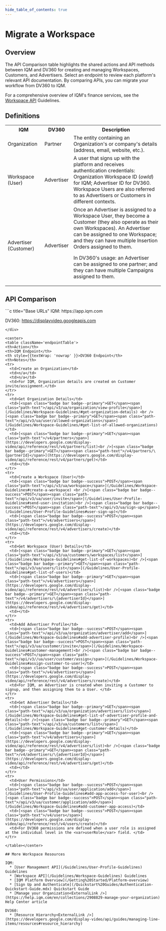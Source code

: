 ```yaml
---
hide_table_of_contents: true
---
```



# Migrate a Workspace

## Overview 

The API Comparison table highlights the shared actions and API methods between IQM and DV360 for creating and managing Workspaces, Customers, and Advertisers. Select an endpoint to review each platform's relevant API documentation. By comparing APIs, you can migrate your workflow from DV360 to IQM.

For a comprehensive overview of IQM's finance services, see the [Workspace API](/Guidelines/Workspace-Guidelines) Guidelines.

## Definitions

<center>
<table className='platformTable'>
<th>IQM</th>
<th>DV360</th>
<th>Description</th>
<tr>
  <td>Organization</td>
  <td>Partner</td>
  <td>The entity containing an Organization's or company's details (address, email, website, etc.).</td>
</tr>
<tr>
  <td>Workspace (User)</td>
  <td>Advertiser</td>
  <td>A user that signs up with the platform and receives authentication credentials: Organization Workspace ID (<var>owId</var>) for IQM; Advertiser ID for DV360. Workspace Users are also referred to as Advertisers or Customers in different contexts.</td>
</tr>
<tr>
  <td>Advertiser (Customer)</td>
  <td>Advertiser</td>
  <td>Once an Advertiser is assigned to a Workspace User, they become a Customer (they also operate as their own Workspaces). An Advertiser can be assigned to one Workspace; and they can have multiple Insertion Orders assigned to them. <p />In DV360's usage: an Advertiser can be assigned to one partner; and they can have multiple Campaigns assigned to them.</td>
</tr>
</table></center>

## API Comparison

<div class="smallTable">
```c title="Base URLs"
  IQM: https://app.iqm.com
  
  DV360: https://displayvideo.googleapis.com
```  
</div>

<center>
<table className='endpointTable'>
<th>Action</th>
<th>IQM Endpoint</th>
<th style={{textWrap: 'nowrap' }}>DV360 Endpoint</th>
<th>Notes</th>
<tr>
  <td>Create an Organization</td>
  <td>n/a</td>
  <td>n/a</td>
  <td>For IQM, Organization details are created on Customer invite/assignment.</td>
</tr>
<tr>
  <td>Get Organization Details</td>
  <td>[<span class="badge bar badge--primary">GET</span><span class="path-text">/api/v3/ua/organization/view-profile</span>](/Guidelines/Workspace-Guidelines/#get-organization-details) <br />[<span class="badge bar badge--primary">GET</span><span class="path-text">/api/v3/ua/user/allowed-organizations</span>](/Guidelines/Workspace-Guidelines/#get-list-of-allowed-organizations)</td>
  <td>[<span class="badge bar badge--primary">GET</span><span class="path-text">/v4/partners</span>](https://developers.google.com/display-video/api/reference/rest/v4/partners/list)<br />[<span class="badge bar badge--primary">GET</span><span class="path-text">/v4/partners/\{partnerId}</span>](https://developers.google.com/display-video/api/reference/rest/v4/partners/get)</td>
  <td></td>
</tr>
<tr>
  <td>Create a Workspace (User)</td>
  <td>[<span class="badge bar badge--success">POST</span><span class="path-text">/api/v3/ua/workspace</span>](/Guidelines/Workspace-Guidelines#create-a-workspace) <br />[<span class="badge bar badge--success">POST</span><span class="path-text">/api/v3/ua/user/invite</span>](/Guidelines/User-Profile-Guidelines#send-user-invitation)<br />[<span class="badge bar badge--success">POST</span><span class="path-text">/api/v3/ua/sign-up</span>](/Guidelines/User-Profile-Guidelines#user-sign-up)</td>
  <td>[<span class="badge bar badge--success">POST</span><span class="path-text">/v4/advertisers</span>](https://developers.google.com/display-video/api/reference/rest/v4/advertisers/create)</td>
  <td></td>
</tr>
<tr>
  <td>Get Workspace (User) Details</td>
  <td>[<span class="badge bar badge--primary">GET</span><span class="path-text">/api/v3/ua/customers/workspaces/list</span>](/Guidelines/Workspace-Guidelines#get-list-of-workspaces)<br />[<span class="badge bar badge--primary">GET</span><span class="path-text">/api/v3/ua/users/list</span>](/Guidelines/User-Profile-Guidelines#get-list-of-users)</td>
  <td>[<span class="badge bar badge--primary">GET</span><span class="path-text">/v4/advertisers</span>](https://developers.google.com/display-video/api/reference/rest/v4/advertisers/list)<br />[<span class="badge bar badge--primary">GET</span><span class="path-text">/v4/advertisers/\{advertiserId}</span>](https://developers.google.com/display-video/api/reference/rest/v4/advertisers/get)</td>
  <td></td>
</tr>
<tr>
  <td>Add Advertiser Profile</td>
  <td>[<span class="badge bar badge--success">POST</span><span class="path-text">/api/v3/ua/organization/advertiser/add</span>](/Guidelines/Workspace-Guidelines#add-advertiser-profile)<br />[<span class="badge bar badge--success">POST</span><span class="path-text">/api/v3/ua/customer/invite</span>](/Guidelines/Workspace-Guidelines#customer-management)<br />[<span class="badge bar badge--success">POST</span><span class="path-text">/api/v3//ua/user/customer/assign</span>](/Guidelines/Workspace-Guidelines#assign-customer-to-user)</td>
  <td>[<span class="badge bar badge--success">POST</span><span class="path-text">/v4/advertisers</span>](https://developers.google.com/display-video/api/reference/rest/v4/advertisers/create)</td>
  <td>For IQM, an Advertiser is created when inviting a Customer to signup, and then assigning them to a User. </td>
</tr>
<tr>
  <td>Get Advertiser Details</td>
  <td>[<span class="badge bar badge--primary">GET</span><span class="path-text">/api/v3/ua/organization/advertisers/list</span>](/Guidelines/Workspace-Guidelines#get-list-of-advertiser-profile-and-details)<br />[<span class="badge bar badge--primary">GET</span><span class="path-text">/api/v3/ua/customers/list</span>](/Guidelines/Workspace-Guidelines#get-customer-details)</td>
  <td>[<span class="badge bar badge--primary">GET</span><span class="path-text">/v4/advertisers</span>](https://developers.google.com/display-video/api/reference/rest/v4/advertisers/list)<br />[<span class="badge bar badge--primary">GET</span><span class="path-text">/v4/advertisers/\{advertiserId}</span>](https://developers.google.com/display-video/api/reference/rest/v4/advertisers/get)</td>
  <td></td>
</tr>
<tr>
  <td>User Permissions</td>
  <td>[<span class="badge bar badge--success">POST</span><span class="path-text">/api/v3/ua/user/application/add</span>](/Guidelines/User-Profile-Guidelines#add-app-access-for-user)<br />[<span class="badge bar badge--success">POST</span><span class="path-text">/api/v3/ua/customer/application/add</span>](/Guidelines/Workspace-Guidelines#add-customer-app-access)</td>
  <td>[<span class="badge bar badge--success">POST</span><span class="path-text">/v4/users</span>](https://developers.google.com/display-video/api/reference/rest/v4/users/create)</td>
  <td>For DV360 permissions are defined when a user role is assigned at the individual level in the <var>userRole</var> field. </td>
</tr>

</table></center>

## More Workspace Resources 

IQM:
  * [User Management API](/Guidelines/User-Profile-Guidelines) Guidelines
  * [Workspace API](/Guidelines/Workspace-Guidelines) Guidelines
  * [IQM Platform Overview](/Getting%20Started/Platform-overview)
  * [Sign Up and Authenticate](/Quickstart%20Guides/Authentication-Quickstart-Guide.mdx) Quickstart Guide
  * [Manage your Organization<ExternalLink />](https://help.iqm.com/en/collections/2908829-manage-your-organization) Help Center article

DV360: 
  * [Resource Hierarchy<ExternalLink />](https://developers.google.com/display-video/api/guides/managing-line-items/resources#resource_hierarchy)